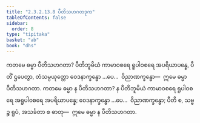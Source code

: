 ```yaml
---
title: "2.3.2.13.8 ပီတိသဟဂတဒုက"
tableOfContents: false
sidebar:
  order: 8
type: "tipitaka"
basket: "ab"
book: "dhs"
---
```



<DynamicBreadcrumb />

<Division number="1281" book="dhs" e="ch" v="29" p="252">

<Paragraph number="1982" book="dhs">
ကတမေ ဓမ္မာ ပီတိသဟဂတာ? ပီတိဘူမိယံ ကာမာဝစရေ ရူပါဝစရေ အပရိယာပန္နေ, ပီတိံ ဌပေတွာ, တံသမ္ပယုတ္တော ဝေဒနာက္ခန္ဓော …ပေ…  ဝိညာဏက္ခန္ဓော—  ဣမေ ဓမ္မာ ပီတိသဟဂတာ.
</Paragraph>

</Division>
<Division number="1282" book="dhs" e="ch" v="29" p="253">

<Paragraph number="1983" book="dhs">
ကတမေ ဓမ္မာ န ပီတိသဟဂတာ? န ပီတိဘူမိယံ ကာမာဝစရေ ရူပါဝစရေ အရူပါဝစရေ အပရိယာပန္နေ; ဝေဒနာက္ခန္ဓော …ပေ…  ဝိညာဏက္ခန္ဓော; ပီတိ စ, သဗ္ဗဉ္စ ရူပံ, အသင်္ခတာ စ ဓာတု—  ဣမေ ဓမ္မာ န ပီတိသဟဂတာ.
</Paragraph>
</Division>